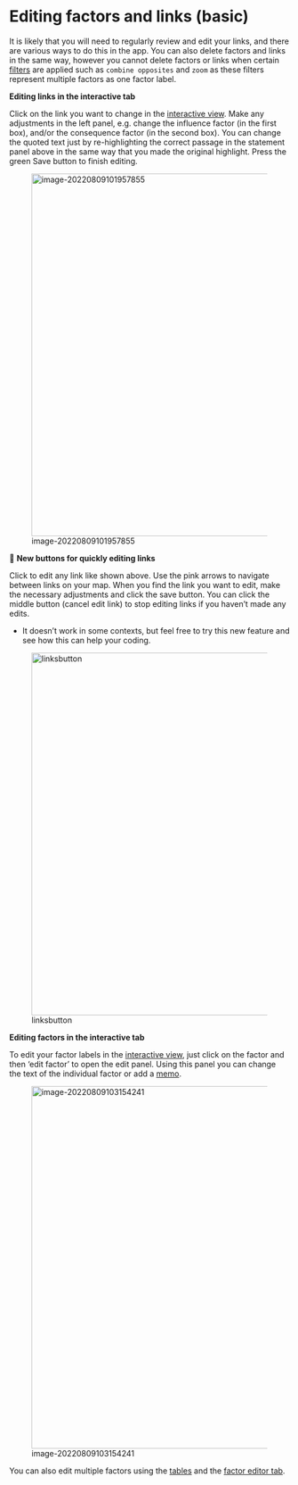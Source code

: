 # Editing factors and links (basic){#xedit-factor-and-links1}

It is likely that you will need to regularly review and edit your links, and there are various ways to do this in the app. You can also delete factors and links in the same way, however you cannot delete factors or links when certain [filters](#xapplyingfilters) are applied such as `combine opposites` and `zoom` as these filters represent multiple factors as one factor label.

**Editing links in the interactive tab**

Click on the link you want to change in the [interactive view](#xinteractive-view). Make any adjustments in the left panel, e.g. change the influence factor (in the first box), and/or the consequence factor (in the second box). You can change the quoted text just by re-highlighting the correct passage in the statement panel above in the same way that you made the original highlight. Press the green Save button to finish editing.

![image-20220809101957855](_assets/image-20220809101957855.png){width=650}



🧪 **New buttons for quickly editing links**

Click to edit any link like shown above. Use the pink arrows to navigate between links on your map. When you find the link you want to edit, make the necessary adjustments and click the save button.
You can click the middle button (cancel edit link) to stop editing links if you haven't made any edits. 

* It doesn't work in some contexts, but feel free to try this new feature and see how this can help your coding.

![linksbutton](_assets/linksbutton.gif){width=650}



**Editing factors in the interactive tab**

To edit your factor labels in the [interactive view](#xinteractive-view), just click on the factor and then ‘edit factor’ to open the edit panel. Using this panel you can change the text of the individual factor or add a [memo](#xmemos).

![image-20220809103154241](_assets/image-20220809103154241.png){width=650}



You can also edit multiple factors using the [tables](#xall-tables) and the [factor editor tab](#xfactor-editor).
